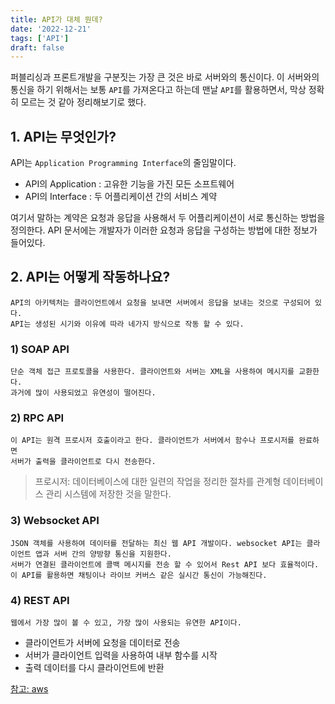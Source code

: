 ```yaml
---
title: API가 대체 뭔데?
date: '2022-12-21'
tags: ['API']
draft: false
---
```


퍼블리싱과 프론트개발을 구분짓는 가장 큰 것은 바로 서버와의 통신이다. 이 서버와의 통신을 하기
위해서는 보통 `API`를 가져온다고 하는데 맨날 `API`를 활용하면서, 막상 정확히 모르는 것 같아 정리해보기로 했다.

## 1. API는 무엇인가?

API는 `Application Programming Interface`의 줄임말이다.

- API의 Application : 고유한 기능을 가진 모든 소프트웨어
- API의 Interface : 두 어플리케이션 간의 서비스 계약

여기서 말하는 계약은 요청과 응답을 사용해서 두 어플리케이션이 서로 통신하는 방법을 정의한다.
API 문서에는 개발자가 이러한 요청과 응답을 구성하는 방법에 대한 정보가 들어있다.

## 2. API는 어떻게 작동하나요?

    API의 아키텍처는 클라이언트에서 요청을 보내면 서버에서 응답을 보내는 것으로 구성되어 있다.
    API는 생성된 시기와 이유에 따라 네가지 방식으로 작동 할 수 있다.

### 1) SOAP API

    단순 객체 접근 프로토콜을 사용한다. 클라이언트와 서버는 XML을 사용하여 메시지를 교환한다.
    과거에 많이 사용되었고 유연성이 떨어진다.

### 2) RPC API

    이 API는 원격 프로시저 호출이라고 한다. 클라이언트가 서버에서 함수나 프로시저를 완료하면
    서버가 출력을 클라이언트로 다시 전송한다.

> 프로시저: 데이터베이스에 대한 일련의 작업을 정리한 절차를 관계형 데이터베이스 관리 시스템에 저장한 것을 말한다.

### 3) Websocket API

    JSON 객체를 사용하여 데이터를 전달하는 최신 웹 API 개발이다. websocket API는 클라이언트 앱과 서버 간의 양방향 통신을 지원한다.
    서버가 연결된 클라이언트에 콜백 메시지를 전송 할 수 있어서 Rest API 보다 효율적이다.
    이 API를 활용하면 채팅이나 라이브 커버스 같은 실시간 통신이 가능해진다.

### 4) REST API

    웹에서 가장 많이 볼 수 있고, 가장 많이 사용되는 유연한 API이다.

- 클라이언트가 서버에 요청을 데이터로 전송
- 서버가 클라이언트 입력을 사용하여 내부 함수를 시작
- 출력 데이터를 다시 클라이언트에 반환

[참고: aws](https://aws.amazon.com/ko/what-is/api/)
